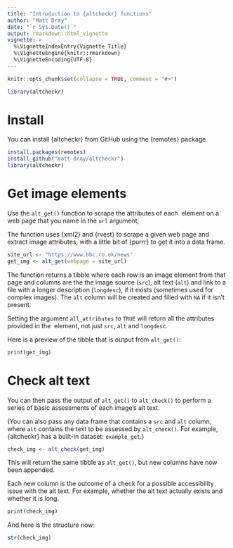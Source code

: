 ```yaml
---
title: "Introduction to {altcheckr} functions"
author: "Matt Dray"
date: "`r Sys.Date()`"
output: rmarkdown::html_vignette
vignette: >
  %\VignetteIndexEntry{Vignette Title}
  %\VignetteEngine{knitr::rmarkdown}
  %\VignetteEncoding{UTF-8}
---
```


```r
knitr::opts_chunk$set(collapse = TRUE, comment = "#>")

library(altcheckr)
```

# Install

You can install {altcheckr} from GitHub using the {remotes} package.

```r
install.packages(remotes)
install_github("matt-dray/altcheckr")
library(altcheckr)
```

# Get image elements

Use the `alt_get()` function to scrape the attributes of each <img> element
on a web page that you name in the `url` argument,

The function uses {xml2} and {rvest} to scrape a given web page and extract
image attributes, with a little bit of {purrr} to get it into a data frame.

```r
site_url <- "https://www.bbc.co.uk/news"
get_img <- alt_get(webpage = site_url)
```

The function returns a tibble where each row is an image element from that page
and columns are the the image source (`src`), alt text (`alt`) and link to a
file with a longer description (`longdesc`), if it exists (sometimes used for
complex images). The `alt` column will be created and filled with `NA` if it
isn't present.

Setting the argument `all_attributes` to `TRUE` will return all the attributes
provided in the <img> element, not just `src`, `alt` and `longdesc`.

Here is a preview of the tibble that is output from `alt_get()`:

```r
print(get_img)
```

# Check alt text

You can then pass the output of `alt_get()` to `alt_check()` to perform a series of
basic assessments of each image's alt text.

(You can also pass any data frame that contains a `src` and `alt` column, where
`alt` contains the text to be assessed by `alt_check()`. For example,
{altcheckr} has a built-in dataset: `example_get`.)

```r
check_img <- alt_check(get_img)
```

This will return the same tibble as `alt_get()`, but new columns have now been
appended.

Each new column is the outcome of a check for a possible accessibility issue
with the alt text. For example, whether the alt text actually exists and whether
it is long.

```r
print(check_img)
```

And here is the structure now:

```r
str(check_img)
```
